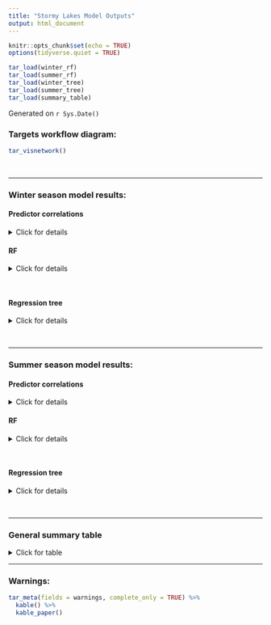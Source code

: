```yaml
---
title: "Stormy Lakes Model Outputs"
output: html_document
---
```


```r
knitr::opts_chunk$set(echo = TRUE)
options(tidyverse.quiet = TRUE)
```

```r
tar_load(winter_rf)
tar_load(summer_rf)
tar_load(winter_tree)
tar_load(summer_tree)
tar_load(summary_table)
```

Generated on `r Sys.Date()`

### Targets workflow diagram:
```r
tar_visnetwork()
```

<br>

---

### Winter season model results:

#### **Predictor correlations**

<details>
<summary>Click for details</summary>
![](figures/winter_model_correlations.png)
</details>

#### **RF**

<details>
<summary>Click for details</summary>
```r
winter_rf$winter_model

winter_rf$winter_model["finalModel"]

```
![](figures/winter_summary_plot.png)
</details>

<br>

#### **Regression tree**

<details>
<summary>Click for details</summary>
```r
summary(winter_tree)
rpart.plot(winter_tree)
print(winter_tree)
```

R-squared:
[Source](https://stats.stackexchange.com/questions/5792/r-square-from-rpart-model)
```r
# Save output of cp table for the tree
split_data_winter <- printcp(winter_tree)
# Make 1 - rel.error and 1 - xerror columns
rsq_val_winter <- 1 - split_data_winter[, c(3, 4)]  
# Retrieve vals from final row of table
rsq_val_winter[nrow(rsq_val_winter), ]
```
</details>

<br>

---

### Summer season model results:

#### **Predictor correlations**

<details>
<summary>Click for details</summary>
![](figures/summer_model_correlations.png)
</details>

#### **RF**

<details>
<summary>Click for details</summary>
```r
summer_rf$summer_model

summer_rf$summer_model["finalModel"]
```

![](figures/summer_summary_plot.png)
</details>

<br>

#### **Regression tree**

<details>
<summary>Click for details</summary>
```r
summary(summer_tree)
rpart.plot(summer_tree)
print(summer_tree)
rsq.rpart(summer_tree)

```

R-squared:
[Source](https://stats.stackexchange.com/questions/5792/r-square-from-rpart-model)
```r
# Save output of cp table for the tree
split_data_summer <- printcp(summer_tree)
# Make 1 - rel.error and 1 - xerror columns
rsq_val_summer <- 1 - split_data_summer[, c(3, 4)]  
# Retrieve vals from final row of table
rsq_val_summer[nrow(rsq_val_summer), ]
```
</details>

<br>

---

### General summary table
<details>
<summary>Click for table</summary>
```r
summary_table %>%
  kable() %>%
  kable_paper()
```
</details>

---

### Warnings:
```r
tar_meta(fields = warnings, complete_only = TRUE) %>%
  kable() %>%
  kable_paper()
```